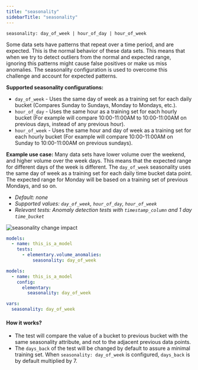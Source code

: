 ```yaml
---
title: "seasonality"
sidebarTitle: "seasonality"
---
```


`seasonality: day_of_week | hour_of_day | hour_of_week`

Some data sets have patterns that repeat over a time period, and are expected. 
This is the normal behavior of these data sets. 
This means that when we try to detect outliers from the normal and expected range, ignoring this patterns might cause false positives or make us miss anomalies. 
The seasonality configuration is used to overcome this challenge and account for expected patterns. 


**Supported seasonality configurations:**
- `day_of_week` - Uses the same day of week as a training set for each daily bucket (Compares Sunday to Sundays, Monday to Mondays, etc.).
- `hour_of_day` - Uses the same hour as a training set for each hourly bucket (For example will compare 10:00-11:00AM to 10:00-11:00AM on previous days, instead of any previous hour).
- `hour_of_week` - Uses the same hour and day of week as a training set for each hourly bucket (For example will compare 10:00-11:00AM on Sunday to 10:00-11:00AM on previous sundays).


**Example use case:**
Many data sets have lower volume over the weekend, and higher volume over the week days. 
This means that the expected range for different days of the week is different. 
The `day_of_week` seasonality uses the same day of week as a training set for each daily time bucket data point. 
The expected range for Monday will be based on a training set of previous Mondays, and so on.





- _Default: none_
- _Supported values: `day_of_week`, `hour_of_day`, `hour_of_week`_
- _Relevant tests: Anomaly detection tests with `timestamp_column` and 1 day `time_bucket`_

<Frame caption="seasonality change impact">
    <img
    src="https://res.cloudinary.com/diuctyblm/image/upload/v1681301380/Anomaly%20detection%20tests/seasonality_bz6gqp.png"
    alt="seasonality change impact"
    />
</Frame>

<RequestExample>

```yml test
models:
  - name: this_is_a_model
    tests:
      - elementary.volume_anomalies:
          seasonality: day_of_week
```

```yml model
models:
  - name: this_is_a_model
    config:
      elementary:
        seasonality: day_of_week
```

```yml dbt_project.yml
vars:
  seasonality: day_of_week
```

</RequestExample>


#### How it works?

- The test will compare the value of a bucket to previous bucket with the same seasonality attribute, and not to the adjacent previous data points.
- The `days_back` of the test will be changed by default to assure a minimal training set. When `seasonality: day_of_week` is configured, `days_back` is by default multiplied by 7.
